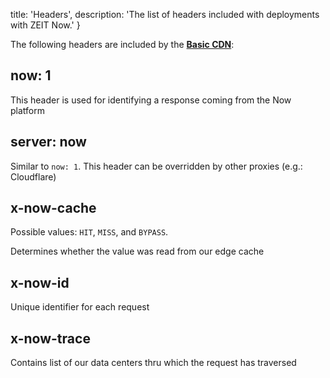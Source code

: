 
  title: 'Headers',
  description: 'The list of headers included with deployments with ZEIT Now.'
}

The following headers are included by the [**Basic CDN**](/docs/v2/routing/caching):

## now: 1
This header is used for identifying a response coming from the Now platform

## server: now
Similar to `now: 1`. This header can be overridden by other proxies (e.g.: Cloudflare)

## x-now-cache
Possible values: `HIT`, `MISS`, and `BYPASS`.

Determines whether the value was read from our edge cache

## x-now-id
Unique identifier for each request

## x-now-trace
Contains list of our data centers thru which the request has traversed

